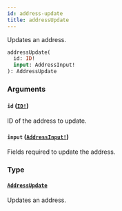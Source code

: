 ```yaml
---
id: address-update
title: addressUpdate
---
```


Updates an address.

```graphql
addressUpdate(
  id: ID!
  input: AddressInput!
): AddressUpdate

```

### Arguments

#### `id` ([`ID!`](/developer/api-reference/scalars/id))

ID of the address to update.

#### `input` ([`AddressInput!`](/developer/api-reference/inputs/address-input))

Fields required to update the address.

### Type

#### [`AddressUpdate`](/developer/api-reference/objects/address-update)

Updates an address.
